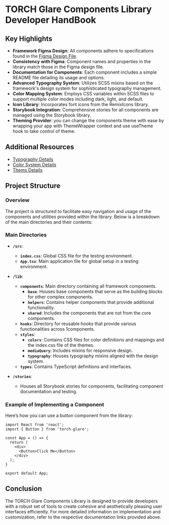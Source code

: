 
<Meta title="Documentation/Developer HandBook" />

# TORCH Glare Components Library Developer HandBook

## Key Highlights

- **Framework Figma Design**: All components adhere to specifications found in the [Figma Design File](https://www.figma.com/design/Q3aIuqsK0HWrUrOElSFEIb/TORCH-Glare-V1.5.2?node-id=1094-125590&t=ySiHG1iTEWxwMxhA-0). 
- **Consistency with Figma**: Component names and properties in the library match those in the Figma design file.
- **Documentation for Components**: Each component includes a simple README file detailing its usage and options.
- **Advanced Typography System**: Utilizes SCSS mixins based on the framework's design system for sophisticated typography management.
- **Color Mapping System**: Employs CSS variables within SCSS files to support multiple color modes including dark, light, and default.
- **Icon Library**: Incorporates font icons from the RemixIcons library.
- **Storybook Integration**: Comprehensive stories for all components are managed using the Storybook library.
- **Theming Provider**: you can change the components theme with ease by wrapping your app with ThemeWrapper context and use useTheme hook to take control of theme.

## Additional Resources

- [Typography Details](?path=/docs/styles-typography--docs)
- [Color System Details](?path=/docs/styles-color-system--docs)
- [Thems Details](?path=/docs/styles-themes--docs)

## Project Structure

### Overview

The project is structured to facilitate easy navigation and usage of the components and utilities provided within the library. Below is a breakdown of the main directories and their contents:

### Main Directories

- **`/src`**:
  - **`index.css`**: Global CSS file for the testing environment.
  - **`App.tsx`**: Main application file for global setup in a testing environment.

- **`/lib`**:
  - **`components`**: Main directory containing all framework components.
    - **`base`**: Houses base components that serve as the building blocks for other complex components.
    - **`helpers`**: Contains helper components that provide additional functionality.
    - **`shared`**: Includes the components that are not from the core components.
  - **`hooks`**: Directory for reusable hooks that provide various functionalities across 1components.
  - **`styles`**:
    - **`colors`**: Contains CSS files for color definitions and mappings and the index.css file of the themes.
    - **`mediaQuery`**: Includes mixins for responsive design.
    - **`typography`**: Houses typography mixins aligned with the design system.
  - **`types`**: Contains TypeScript definitions and interfaces.

- **`/stories`**:
  - Houses all Storybook stories for components, facilitating component documentation and testing.

### Example of Implementing a Component

Here’s how you can use a button component from the library:

```tsx
import React from 'react';
import { Button } from 'torch-glare';

const App = () => {
  return (
    <div>
      <Button>Click Me</Button>
    </div>
  );
}

export default App;
```

## Conclusion

The TORCH Glare Components Library is designed to provide developers with a robust set of tools to create cohesive and aesthetically pleasing user interfaces efficiently. For more detailed information on implementation and customization, refer to the respective documentation links provided above.